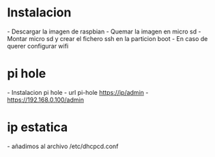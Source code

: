 = Instalacion =
- Descargar la imagen de raspbian
{{{bash
curl -L -o raspbian_lite.zip https://downloads.raspberrypi.org/raspbian_lite_latest
}}}
- Quemar la imagen en micro sd
{{{bash
unzip -p raspbian_lite.zip | sudo dd of=/dev/sdb bs=4M conv=fsync
}}}
- Montar micro sd y crear el fichero ssh en la particion boot
{{{bash
udisksctl mount -b /dev/sdb1
cd /media/jb/boot
touch ssh
}}}
- En caso de querer configurar wifi
{{{bash
cd /boot/jb/boot
vim wpa_supplicant.conf
# Poner lo siguiente en el archivo wpa_supplicant.conf
country=ES
ctrl_interface=DIR=/var/run/wpa_supplicant GROUP=netdev
update_config=1
network={
	ssid="e003bc"
	psk="Z4r4utz!1337"
	key_mgmt=WPA-PSK
}
}}}

= pi hole =
- Instalacion pi hole
{{{bash
curl -sSL https://install.pi-hole.net | bash
}}}
- url pi-hole https://ip/admin
- [[https://192.168.0.100/admin]]

= ip estatica =
- añadimos al archivo /etc/dhcpcd.conf
{{{bash
interface eth0
# ip por la que va a escuchar con su mascara
static ip_address=192.168.0.100/24
# el gateway puerta de enlace
static routers=192.168.0.1
}}}

